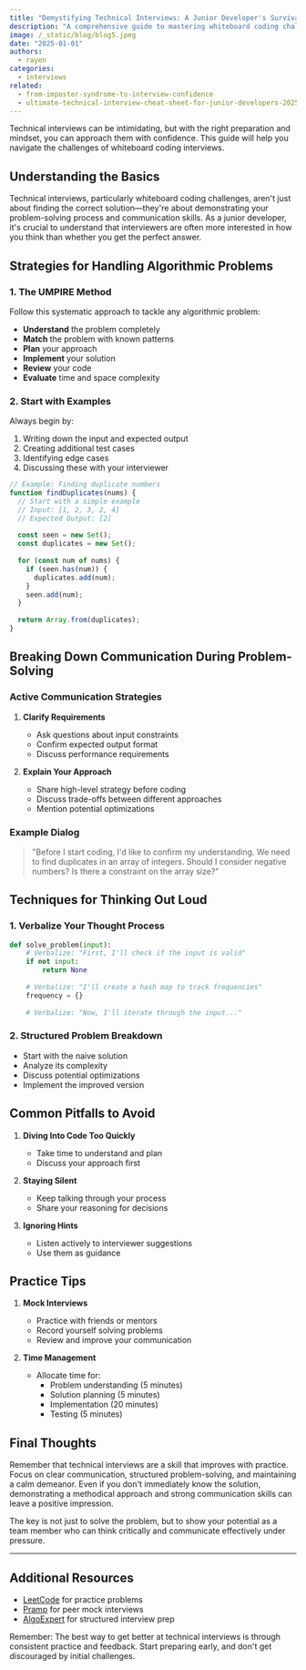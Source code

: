 ```yaml
---
title: "Demystifying Technical Interviews: A Junior Developer's Survival Guide"
description: "A comprehensive guide to mastering whiteboard coding challenges for junior developers."
image: /_static/blog/blog5.jpeg
date: "2025-01-01"
authors:
  - rayen
categories:
  - interviews
related:
  - from-imposter-syndrome-to-interview-confidence
  - ultimate-technical-interview-cheat-sheet-for-junior-developers-2025-guide
---
```


<Callout type="info" twClass="mt-0">
  Technical interviews can be intimidating, but with the right preparation and mindset, you can approach them with confidence. This guide will help you navigate the challenges of whiteboard coding interviews.
</Callout>

## Understanding the Basics

Technical interviews, particularly whiteboard coding challenges, aren't just about finding the correct solution—they're about demonstrating your problem-solving process and communication skills. As a junior developer, it's crucial to understand that interviewers are often more interested in how you think than whether you get the perfect answer.

## Strategies for Handling Algorithmic Problems

### 1. The UMPIRE Method

Follow this systematic approach to tackle any algorithmic problem:

- **Understand** the problem completely
- **Match** the problem with known patterns
- **Plan** your approach
- **Implement** your solution
- **Review** your code
- **Evaluate** time and space complexity

### 2. Start with Examples

Always begin by:

1. Writing down the input and expected output
2. Creating additional test cases
3. Identifying edge cases
4. Discussing these with your interviewer

```javascript
// Example: Finding duplicate numbers
function findDuplicates(nums) {
  // Start with a simple example
  // Input: [1, 2, 3, 2, 4]
  // Expected Output: [2]
  
  const seen = new Set();
  const duplicates = new Set();
  
  for (const num of nums) {
    if (seen.has(num)) {
      duplicates.add(num);
    }
    seen.add(num);
  }
  
  return Array.from(duplicates);
}
```

## Breaking Down Communication During Problem-Solving

### Active Communication Strategies

1. **Clarify Requirements**
   - Ask questions about input constraints
   - Confirm expected output format
   - Discuss performance requirements

2. **Explain Your Approach**
   - Share high-level strategy before coding
   - Discuss trade-offs between different approaches
   - Mention potential optimizations

### Example Dialog

> "Before I start coding, I'd like to confirm my understanding. We need to find duplicates in an array of integers. Should I consider negative numbers? Is there a constraint on the array size?"

## Techniques for Thinking Out Loud

### 1. Verbalize Your Thought Process

```python
def solve_problem(input):
    # Verbalize: "First, I'll check if the input is valid"
    if not input:
        return None
        
    # Verbalize: "I'll create a hash map to track frequencies"
    frequency = {}
    
    # Verbalize: "Now, I'll iterate through the input..."
```

### 2. Structured Problem Breakdown

- Start with the naive solution
- Analyze its complexity
- Discuss potential optimizations
- Implement the improved version

## Common Pitfalls to Avoid

1. **Diving Into Code Too Quickly**
   - Take time to understand and plan
   - Discuss your approach first

2. **Staying Silent**
   - Keep talking through your process
   - Share your reasoning for decisions

3. **Ignoring Hints**
   - Listen actively to interviewer suggestions
   - Use them as guidance

## Practice Tips

1. **Mock Interviews**
   - Practice with friends or mentors
   - Record yourself solving problems
   - Review and improve your communication

2. **Time Management**
   - Allocate time for:
     - Problem understanding (5 minutes)
     - Solution planning (5 minutes)
     - Implementation (20 minutes)
     - Testing (5 minutes)


## Final Thoughts

Remember that technical interviews are a skill that improves with practice. Focus on clear communication, structured problem-solving, and maintaining a calm demeanor. Even if you don't immediately know the solution, demonstrating a methodical approach and strong communication skills can leave a positive impression.

The key is not just to solve the problem, but to show your potential as a team member who can think critically and communicate effectively under pressure.

---

## Additional Resources

- [LeetCode](https://leetcode.com) for practice problems
- [Pramp](https://www.pramp.com) for peer mock interviews
- [AlgoExpert](https://www.algoexpert.io) for structured interview prep

Remember: The best way to get better at technical interviews is through consistent practice and feedback. Start preparing early, and don't get discouraged by initial challenges.
